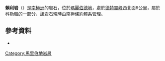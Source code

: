 {{coord|75|9|S|114|59|W|display=title}}

'''賴利岩'''（{{lang-en|Reilly Rocks}}）是[[南極洲|南極洲]]的岩石，位於[[瑪麗伯德地|瑪麗伯德地]]，處於[[德特靈峰|德特靈峰]]西北面9公里，屬於[[科勒嶺|科勒嶺]]的一部分，該岩石現時由[[南極條約體系|南極條約體系]]管理。

==參考資料==
*{{usgs-gazetteer}}

{{DEFAULTSORT:Reilly Rocks}}
[[Category:馬里伯地岩層|Category:馬里伯地岩層]]


{{MarieByrdLand-geo-stub}}